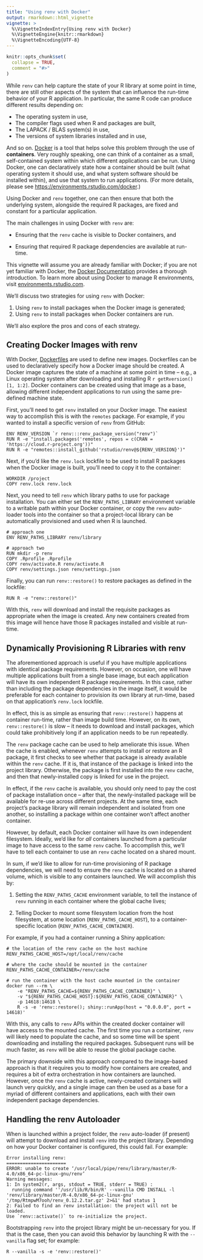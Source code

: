 ```yaml
---
title: "Using renv with Docker"
output: rmarkdown::html_vignette
vignette: >
  %\VignetteIndexEntry{Using renv with Docker}
  %\VignetteEngine{knitr::rmarkdown}
  %\VignetteEncoding{UTF-8}
---
```


```r
knitr::opts_chunk$set(
  collapse = TRUE,
  comment = "#>"
)
```

While `renv` can help capture the state of your R library at some point in time,
there are still other aspects of the system that can influence the run-time
behavior of your R application. In particular, the same R code can produce
different results depending on:

- The operating system in use,
- The compiler flags used when R and packages are built,
- The LAPACK / BLAS system(s) in use,
- The versions of system libraries installed and in use,

And so on. [Docker](https://www.docker.com/) is a tool that helps solve this
problem through the use of __containers__. Very roughly speaking, one can think
of a container as a small, self-contained system within which different
applications can be run. Using Docker, one can declaratively state how a
container should be built (what operating system it should use, and what system
software should be installed within), and use that system to run applications.
(For more details, please see <https://environments.rstudio.com/docker>.)

Using Docker and `renv` together, one can then ensure that both the underlying
system, alongside the required R packages, are fixed and constant for a
particular application.

The main challenges in using Docker with `renv` are:

- Ensuring that the `renv` cache is visible to Docker containers, and

- Ensuring that required R package dependencies are available at run-time.

This vignette will assume you are already familiar with Docker; if you are not
yet familiar with Docker, the [Docker Documentation](https://docs.docker.com/)
provides a thorough introduction. To learn more about using Docker to manage R
environments, visit
[environments.rstudio.com](https://environments.rstudio.com/docker.html).

We'll discuss two strategies for using `renv` with Docker:

1. Using `renv` to install packages when the Docker image is generated;
2. Using `renv` to install packages when Docker containers are run.

We'll also explore the pros and cons of each strategy.


## Creating Docker Images with renv

With Docker, [Dockerfiles](https://docs.docker.com/engine/reference/builder/)
are used to define new images. Dockerfiles can be used to declaratively specify
how a Docker image should be created. A Docker image captures the state of a
machine at some point in time -- e.g., a Linux operating system after
downloading and installing R `r getRversion()[1, 1:2]`. Docker containers can be
created using that image as a base, allowing different independent applications
to run using the same pre-defined machine state.

First, you'll need to get `renv` installed on your Docker image. The easiest
way to accomplish this is with the `remotes` package. For example, if you
wanted to install a specific version of `renv` from GitHub:

```
ENV RENV_VERSION `r renv:::renv_package_version("renv")`
RUN R -e "install.packages('remotes', repos = c(CRAN = 'https://cloud.r-project.org'))"
RUN R -e "remotes::install_github('rstudio/renv@${RENV_VERSION}')"
```

Next, if you'd like the `renv.lock` lockfile to be used to install R packages
when the Docker image is built, you'll need to copy it to the container:

```
WORKDIR /project
COPY renv.lock renv.lock
```

Next, you need to tell `renv` which library paths to use for package
installation. You can either set the `RENV_PATHS_LIBRARY` environment variable
to a writable path within your Docker container, or copy the `renv` auto-loader
tools into the container so that a project-local library can be automatically
provisioned and used when R is launched.

```
# approach one
ENV RENV_PATHS_LIBRARY renv/library

# approach two
RUN mkdir -p renv
COPY .Rprofile .Rprofile
COPY renv/activate.R renv/activate.R
COPY renv/settings.json renv/settings.json
```

Finally, you can run `renv::restore()` to restore packages as defined in
the lockfile:

```
RUN R -e "renv::restore()"
```

With this, `renv` will download and install the requisite packages as
appropriate when the image is created. Any new containers created from this
image will hence have those R packages installed and visible at run-time.


## Dynamically Provisioning R Libraries with renv

The aforementioned approach is useful if you have multiple applications with
identical package requirements. However, on occasion, one will have multiple
applications built from a single base image, but each application will have
its own independent R package requirements. In this case, rather than including
the package dependencies in the image itself, it would be preferable for each
container to provision its own library at run-time, based on that application's
`renv.lock` lockfile.

In effect, this is as simple as ensuring that `renv::restore()` happens at
container run-time, rather than image build time. However, on its own,
`renv::restore()` is slow -- it needs to download and install packages, which
could take prohibitively long if an application needs to be run repeatedly.

The `renv` package cache can be used to help ameliorate this issue. When
the cache is enabled, whenever `renv` attempts to install or restore an
R package, it first checks to see whether that package is already available
within the `renv` cache. If it is, that instance of the package is linked
into the project library. Otherwise, the package is first installed into
the `renv` cache, and then that newly-installed copy is linked for use
in the project.

In effect, if the `renv` cache is available, you should only need to pay the
cost of package installation once -- after that, the newly-installed package
will be available for re-use across different projects. At the same time,
each project's package library will remain independent and isolated from one
another, so installing a package within one container won't affect another
container.

However, by default, each Docker container will have its own independent
filesystem. Ideally, we'd like for _all_ containers launched from a particular
image to have access to the same `renv` cache. To accomplish this, we'll have
to tell each container to use an `renv` cache located on a shared mount.

In sum, if we'd like to allow for run-time provisioning of R package
dependencies, we will need to ensure the `renv` cache is located on a shared
volume, which is visible to any containers launched. We will accomplish this
by:

1. Setting the `RENV_PATHS_CACHE` environment variable, to tell the instance
   of `renv` running in each container where the global cache lives;

2. Telling Docker to mount some filesystem location from the host filesystem,
   at some location (`RENV_PATHS_CACHE_HOST`), to a container-specific location
   (`RENV_PATHS_CACHE_CONTAINER`).

For example, if you had a container running a Shiny application:

```
# the location of the renv cache on the host machine
RENV_PATHS_CACHE_HOST=/opt/local/renv/cache

# where the cache should be mounted in the container
RENV_PATHS_CACHE_CONTAINER=/renv/cache

# run the container with the host cache mounted in the container
docker run --rm \
    -e "RENV_PATHS_CACHE=${RENV_PATHS_CACHE_CONTAINER}" \
    -v "${RENV_PATHS_CACHE_HOST}:${RENV_PATHS_CACHE_CONTAINER}" \
    -p 14618:14618 \
    R -s -e 'renv::restore(); shiny::runApp(host = "0.0.0.0", port = 14618)'
```

With this, any calls to `renv` APIs within the created docker container will
have access to the mounted cache. The first time you run a container, `renv`
will likely need to populate the cache, and so some time will be spent
downloading and installing the required packages. Subsequent runs will be much
faster, as `renv` will be able to reuse the global package cache.

The primary downside with this approach compared to the image-based approach
is that it requires you to modify how containers are created, and requires
a bit of extra orchestration in how containers are launched. However, once
the `renv` cache is active, newly-created containers will launch very quickly,
and a single image can then be used as a base for a myriad of different
containers and applications, each with their own independent package
dependencies.


## Handling the renv Autoloader

When \R is launched within a project folder, the `renv` auto-loader (if present)
will attempt to download and install `renv` into the project library. Depending
on how your Docker container is configured, this could fail. For example:

```
Error installing renv:
======================
ERROR: unable to create ‘/usr/local/pipe/renv/library/master/R-4.0/x86_64-pc-linux-gnu/renv’
Warning messages:
1: In system2(r, args, stdout = TRUE, stderr = TRUE) :
  running command ''/usr/lib/R/bin/R' --vanilla CMD INSTALL -l 'renv/library/master/R-4.0/x86_64-pc-linux-gnu' '/tmp/RtmpwM7ooh/renv_0.12.2.tar.gz' 2>&1' had status 1
2: Failed to find an renv installation: the project will not be loaded.
Use `renv::activate()` to re-initialize the project.
```

Bootstrapping `renv` into the project library might be un-necessary for you. If
that is the case, then you can avoid this behavior by launching R with the
`--vanilla` flag set; for example:

```
R --vanilla -s -e 'renv::restore()'
```
